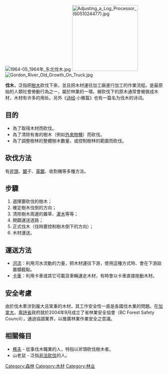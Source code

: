 {{unreferenced|time=2020-01-23T03:05:07+00:00}}
[[File:1964-05_1964年_东北伐木.jpg|thumb]]
[[File:Adjusting_a_Log_Processor_(6051024477).jpg|210px]]
[[File:Gordon_River_Old_Growth_On_Truck.jpg|thumb]]

'''伐木'''，泛指把[[樹木|樹木]]砍伐下來，並且把木材運往加工廠進行加工的作業流程。是最原始的人類社會勞動行為之一，屬於林業的一環。被砍伐下的原木通常會被做成木材，木材有许多的用处。另外《[[诗经|诗经]]‧小雅篇》也有一篇名为伐木的诗词。

==目的==
*為了取得木材而砍伐。
*為了清除有害的樹木（例如[[外來物種|外來物種]]）而砍伐。
*為了調整樹林的整體樹木數量、或控制樹林的範圍而砍伐。

==砍伐方法==
有[[斧頭|斧頭]]、[[鋸|鋸]]子、[[電鋸|電鋸]]、收割機等多種方法。

==步驟==
#選擇要砍伐的樹木；
#確定樹木伐倒的方向；
#清除樹木周邊的雜草、[[灌木|灌木]]等等；
#開闢運送道路；
#正式伐木（伐時要控制樹木倒下的方向）；
#木材運送。

==運送方法==
*[[河流|河流]]：利用河水流動的力量，把木材運往下游，使用這種方式時、會在下游設置攔截點。
*[[卡車|卡車]]：利用卡車或其它可載貨車輛運走木材，有時會以卡車直接拖動木材。

==安全考慮==
由於伐木牽涉到龐大且笨重的木材，其工作安全性一直是各國伐木業的問題。在[[加拿大|加拿大]]，[[不列顛哥倫比亞省|卑詩省]]政府就於2004年9月成立了省林業安全協會（BC Forest Safety Council），通過協調業界，以推廣林業作業安全之意識。

==相關條目==
*[[樵夫|樵夫]] - 從事伐木職業的人，特指以斧頭砍伐樹木者。
*山老鼠 - 泛指[[非法砍伐|非法砍伐]]的人。

[[Category:森林|Category:森林]]
[[Category:木材|Category:木材]]
[[Category:林业|Category:林业]]